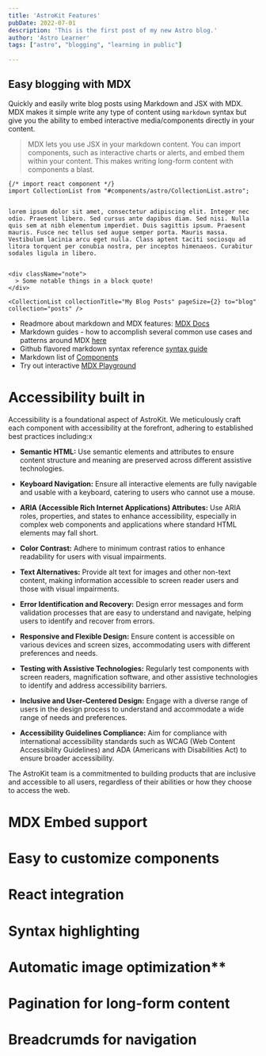 ```yaml
---
title: 'AstroKit Features'
pubDate: 2022-07-01
description: 'This is the first post of my new Astro blog.'
author: 'Astro Learner'
tags: ["astro", "blogging", "learning in public"]
 
---
```



## Easy blogging with MDX 

Quickly and easily write blog posts using Markdown and JSX with MDX. MDX makes it simple write any type of content using `markdown` syntax but give you the ability to embed interactive media/components directly in your content.

> MDX lets you use JSX in your markdown content. You can import components, such as interactive charts or alerts, and embed them within your content. This makes writing long-form content with components a blast.

```mdx
{/* import react component */}
import CollectionList from "#components/astro/CollectionList.astro";


lorem ipsum dolor sit amet, consectetur adipiscing elit. Integer nec odio. Praesent libero. Sed cursus ante dapibus diam. Sed nisi. Nulla quis sem at nibh elementum imperdiet. Duis sagittis ipsum. Praesent mauris. Fusce nec tellus sed augue semper porta. Mauris massa. Vestibulum lacinia arcu eget nulla. Class aptent taciti sociosqu ad litora torquent per conubia nostra, per inceptos himenaeos. Curabitur sodales ligula in libero. 
 

<div className="note">
  > Some notable things in a block quote!
</div> 

<CollectionList collectionTitle="My Blog Posts" pageSize={2} to="blog" collection="posts" />

```

* Readmore about markdown and MDX features: <a href="https://mdxjs.com/" target="_blank">MDX Docs</a>
* Markdown guides - how to accomplish several common use cases and patterns around MDX <a href="https://mdxjs.com/getting-started#markdown-features" target="_blank">here</a> 
* Github flavored markdown syntax reference <a href="https://mdxjs.com/guides/gfm/" target="_blank">syntax guide</a>
* Markdown list of <a href="https://mdxjs.com/table-of-components/" target="_blank">Components</a> 
* Try out interactive <a href="https://mdxjs.com/playground" target="_blank">MDX Playground</a>


# Accessibility built in 

Accessibility is a foundational aspect of AstroKit. We meticulously craft each component with accessibility at the forefront, adhering to established best practices including:x

- **Semantic HTML:** Use semantic elements and attributes to ensure content structure and meaning are preserved across different assistive technologies.

- **Keyboard Navigation:** Ensure all interactive elements are fully navigable and usable with a keyboard, catering to users who cannot use a mouse.

- **ARIA (Accessible Rich Internet Applications) Attributes:** Use ARIA roles, properties, and states to enhance accessibility, especially in complex web components and applications where standard HTML elements may fall short.

- **Color Contrast:** Adhere to minimum contrast ratios to enhance readability for users with visual impairments.

- **Text Alternatives:** Provide alt text for images and other non-text content, making information accessible to screen reader users and those with visual impairments.

- **Error Identification and Recovery:** Design error messages and form validation processes that are easy to understand and navigate, helping users to identify and recover from errors.

- **Responsive and Flexible Design:** Ensure content is accessible on various devices and screen sizes, accommodating users with different preferences and needs.

- **Testing with Assistive Technologies:** Regularly test components with screen readers, magnification software, and other assistive technologies to identify and address accessibility barriers.

- **Inclusive and User-Centered Design:** Engage with a diverse range of users in the design process to understand and accommodate a wide range of needs and preferences.

- **Accessibility Guidelines Compliance:** Aim for compliance with international accessibility standards such as WCAG (Web Content Accessibility Guidelines) and ADA (Americans with Disabilities Act) to ensure broader accessibility.

 The AstroKit team is a commitmented to building products that are inclusive and accessible to all users, regardless of their abilities or how they choose to access the web.

# MDX Embed support
# Easy to customize components
# React integration
# Syntax highlighting
# Automatic image optimization**
# Pagination for long-form content
# Breadcrumds for navigation
